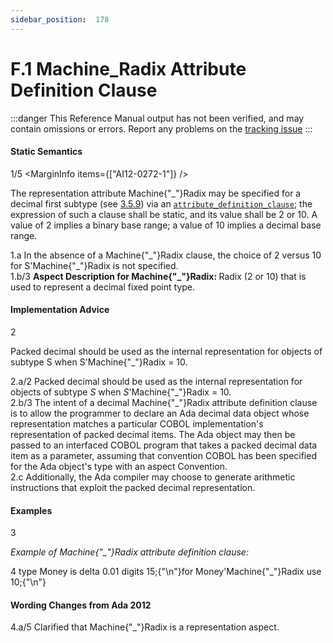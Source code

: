```yaml
---
sidebar_position:  178
---
```


# F.1 Machine_Radix Attribute Definition Clause

:::danger
This Reference Manual output has not been verified,
and may contain omissions or errors.
Report any problems on the [tracking issue](https://github.com/ada-lang-io/ada-lang-io/issues/20)
:::



#### Static Semantics

<MarginText>1/5</MarginText>
<MarginInfo items={["AI12-0272-1"]} />
<p>The representation attribute Machine{"_"}Radix may be specified for a decimal first subtype (see <a href="/docs/arm/AA-3/AA-3.5#Subclause_3.5.9">3.5.9</a>) via an <code><a href="/docs/arm/AA-13/AA-13.3#S0349">attribute_definition_clause</a></code>; the expression of such a clause shall be static, and its value shall be 2 or 10. A value of 2 implies a binary base range; a value of 10 implies a decimal base range. <br /></p>

<AnnotatedOnly>
<MarginText>1.a</MarginText>
<Admonition type="aarm" aarm="ramification">
<strong></strong>In the absence of a Machine{"_"}Radix clause, the choice of 2 versus 10 for S'Machine{"_"}Radix is not specified. <br />
</Admonition>
</AnnotatedOnly>

<AnnotatedOnly>
<MarginText>1.b/3</MarginText>
<Admonition type="aarm" aarm="note">
<strong>Aspect Description for </strong><strong>Machine{"_"}Radix: </strong>Radix (2 or 10) that is used to represent a decimal fixed point type.<br />
</Admonition>
</AnnotatedOnly>


#### Implementation Advice

<MarginText>2</MarginText>
<p>Packed decimal should be used as the internal representation for objects of subtype S when S'Machine{"_"}Radix = 10. <br /></p>

<AnnotatedOnly>
<MarginText>2.a/2</MarginText>
<Admonition type="aarm" aarm="implementation-advice">
<strong></strong>Packed decimal should be used as the internal representation for objects of subtype <em>S</em> when <em>S</em>'Machine{"_"}Radix = 10.<br />
</Admonition>
</AnnotatedOnly>

<AnnotatedOnly>
<MarginText>2.b/3</MarginText>
<MarginInfo items={["AI05-0229-1"]} />
<Admonition type="aarm" aarm="discussion">
<strong></strong>The intent of a decimal Machine{"_"}Radix attribute definition clause is to allow the programmer to declare an Ada decimal data object whose representation matches a particular COBOL implementation's representation of packed decimal items. The Ada object may then be passed to an interfaced COBOL program that takes a packed decimal data item as a parameter, assuming that convention COBOL has been specified for the Ada object's type with an aspect Convention.<br />
</Admonition>
</AnnotatedOnly>

<AnnotatedOnly>
<MarginText>2.c</MarginText>
<Admonition type="aarm" aarm="note">
Additionally, the Ada compiler may choose to generate arithmetic instructions that exploit the packed decimal representation.<br />
</Admonition>
</AnnotatedOnly>


#### Examples

<MarginText>3</MarginText>
<p><em>Example of Machine{"_"}Radix attribute definition clause:</em> <br /></p>

<MarginText>4</MarginText>
<CodeBlock language="ada">
type Money is delta 0.01 digits 15;{"\n"}for Money'Machine{"_"}Radix use 10;{"\n"}

</CodeBlock>
<AnnotatedOnly>

#### Wording Changes from Ada 2012

</AnnotatedOnly>
<AnnotatedOnly>
<MarginText>4.a/5</MarginText>
<MarginInfo items={["AI12-0272-1"]} />
<Admonition type="aarm" aarm="note">
Clarified that Machine{"_"}Radix is a representation aspect. <br />
</Admonition>
</AnnotatedOnly>

